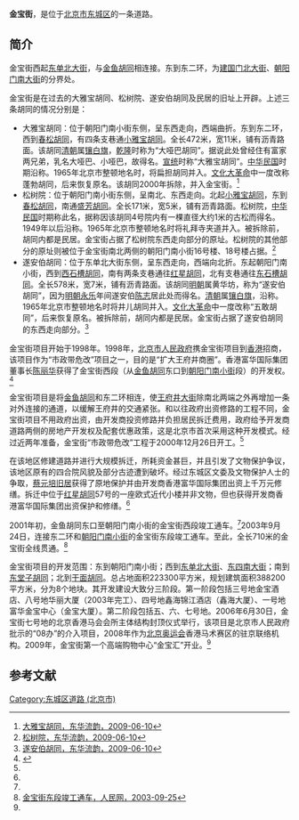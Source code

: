 {{Coord|43.8365223|125.4445931|type:landmark_region:CN-11_source:GoogleMaps|display=title}}
{{Infobox China Road
|路牌类型 = Beijing
|道路方向 = WE
|中文道路名称 = 金宝街
|道路名称拼音 = JINBAO JIE
|图片 =File:Peking-019.JPG
|图片说明 = 金宝街西口的[[北京勵駿酒店|北京勵駿酒店]]，位于同[[东单北大街|东单北大街]]交叉路口的东南角。左为金宝街西口。
|道路属性 = 
|道路总长度 = 
|车速限制 = 
|行车线数量 = 
|所在地区 = [[北京市|北京市]][[东城区|东城区]]
|起点 = [[东单北大街|东单北大街]]
|终点 = [[建国门北大街|建国门北大街]]、[[朝阳门南大街|朝阳门南大街]]
|路段主要建筑 = [[北京勵駿酒店|北京勵駿酒店]]<br>[[北京丽晶酒店|北京丽晶酒店]]<br>金宝大厦<br>金宝汇<br>北京香港马会会所<br>隆基大厦<br>华丽大厦<br>鑫海大厦<br>[[法兴寺_(北京东城)|法兴寺]]<br>梓峰大厦
}}

'''金宝街'''，是位于[[北京市|北京市]][[东城区|东城区]]的一条道路。

==简介==
金宝街西起[[东单北大街|东单北大街]]，与[[金鱼胡同|金鱼胡同]]相连接。东到东二环，为[[建国门北大街|建国门北大街]]、[[朝阳门南大街|朝阳门南大街]]的分界处。

金宝街是在过去的大雅宝胡同、松树院、遂安伯胡同及民居的旧址上开辟。上述三条胡同的情况分别是：
*大雅宝胡同：位于朝阳门南小街东侧，呈东西走向，西端曲折。东到东二环，西到[[春松胡同|春松胡同]]，有四条支巷通[[小雅宝胡同|小雅宝胡同]]。全长472米，宽11米，铺有沥青路面。该胡同[[清朝|清朝]]属[[镶白旗|镶白旗]]，[[乾隆|乾隆]]时称为“大哑巴胡同”。据说此处曾经住有富家两兄弟，乳名大哑巴、小哑巴，故得名。[[宣统|宣统]]时称“大雅宝胡同”。[[中华民国|中华民国]]时期沿称。1965年北京市整顿地名时，将扁担胡同并入。[[文化大革命|文化大革命]]中一度改称蓬勃胡同，后来恢复原名。该胡同2000年拆除，并入金宝街。<ref>[http://www.bjdclib.com/subdb/laneculture/lane/200906/t20090610_1843.html 大雅宝胡同，东华流韵，2009-06-10]</ref>
*松树院：位于朝阳门南小街东侧，呈南北、东西走向。北起[[小雅宝胡同|小雅宝胡同]]，东到[[春松胡同|春松胡同]]，南通[[盛芳胡同|盛芳胡同]]。全长171米，宽5米，铺有沥青路面。松树院，[[中华民国|中华民国]]时期称此名，据称因该胡同4号院内有一棵直径大约1米的古松而得名。1949年以后沿称。1965年北京市整顿地名时将礼拜寺夹道并入。被拆除前，胡同内都是民居。金宝街占据了松树院东西走向部分的原址。松树院的其他部分的原址则被位于金宝街南北两侧的朝阳门南小街16号楼、18号楼占据。<ref name=sshy>[http://www.bjdclib.com/subdb/laneculture/lane/200906/t20090610_1762.html 松树院，东华流韵，2009-06-10]</ref>
*遂安伯胡同：位于东单北大街东侧，呈东西走向，西端向北折。东起朝阳门南小街，西到[[西石槽胡同|西石槽胡同]]，南有两条支巷通往[[红星胡同|红星胡同]]，北有支巷通往[[东石槽胡同|东石槽胡同]]。全长578米，宽7米，铺有沥青路面。该胡同[[明朝|明朝]]属黄华坊，称为“遂安伯胡同”，因为[[明朝|明朝]][[永乐|永乐]]年间遂安伯[[陳志_(遂安伯)|陈志]]居此处而得名。[[清朝|清朝]]属[[镶白旗|镶白旗]]，沿称。1965年北京市整顿地名时将井儿胡同并入。[[文化大革命|文化大革命]]中一度改称“五敢胡同”，后来恢复原名。被拆除前，胡同内都是民居。金宝街占据了遂安伯胡同的东西走向部分。<ref>[http://www.bjdclib.com/subdb/laneculture/lane/200906/t20090610_1753.html 遂安伯胡同，东华流韵，2009-06-10]</ref>

金宝街项目开始于1998年。1998年，[[北京市人民政府|北京市人民政府]]携金宝街项目到[[香港|香港]]招商，该项目作为“市政带危改”项目之一，目的是“扩大王府井商圈”。香港富华国际集团董事长[[陈丽华|陈丽华]]获得了金宝街西段（从[[金鱼胡同|金鱼胡同]]东口到[[朝阳门南小街|朝阳门南小街]]段）的开发权。<ref name=lyzs>{{Cite web |url=http://www.shzhuangxiugs.com.cn/article_detail.asp?id=454 |title=王府井商圈升级版 北京金宝街商业生态面面观，朗艺装饰，2012-02-14 |access-date=2015-03-07 |archive-url=https://web.archive.org/web/20150402173859/http://www.shzhuangxiugs.com.cn/article_detail.asp?id=454 |archive-date=2015-04-02 |dead-url=yes }}</ref>

金宝街项目是将[[金鱼胡同|金鱼胡同]]和东二环相连，使[[王府井大街|王府井大街]]除南北两端之外再增加一条对外连接的通道，以缓解王府井的交通紧张。和以往政府出资修路的工程不同，金宝街项目不用政府出资，由开发商投资修路并负担居民拆迁费用，政府给予开发商道路两侧的房地产开发权及配套优惠政策，这是北京市首次采用这种开发模式。经过近两年准备，金宝街“市政带危改”工程于2000年12月26日开工。<ref name=lyzs/>

在该地区修建道路并进行大规模拆迁，所耗资金甚巨，并且引发了文物保护争议，该地区原有的四合院风貌及部分古迹遭到破坏。经过东城区文委及文物保护人士的争取，[[蔡元培旧居|蔡元培旧居]]获得了原地保护并由开发商香港富华国际集团出资上千万元修缮。拆迁中位于[[红星胡同|红星胡同]]57号的一座欧式近代小楼并非文物，但也获得开发商香港富华国际集团出资保护和修缮。<ref name=lyzs/>

2001年初，金鱼胡同东口至朝阳门南小街的金宝街西段竣工通车。<ref name=lyzs/>2003年9月24日，连接东二环和[[朝阳门南小街|朝阳门南小街]]的金宝街东段竣工通车。至此，全长710米的金宝街全线贯通。<ref>[http://www.people.com.cn/GB/paper1787/10250/937650.html 金宝街东段竣工通车，人民网，2003-09-25]</ref>

金宝街项目的开发范围：东到朝阳门南小街；西到[[东单北大街|东单北大街]]、[[东四南大街|东四南大街]]；南到[[东堂子胡同|东堂子胡同]]；北到[[干面胡同|干面胡同]]。总占地面积223300平方米，规划建筑面积388200平方米，分为8个地块。其开发建设大致分三阶段。第一阶段包括三号地金宝酒店、八号地华丽大厦（2003年完工）、四号地鑫海锦江酒店（鑫海大厦）、一号地富华金宝中心（金宝大厦）。第二阶段包括五、六、七号地。2006年6月30日，金宝街七号地的北京香港马会会所主体结构封顶仪式举行，该项目是北京市人民政府批示的“08办”的介入项目，2008年作为[[2008年北京奥运会|北京奥运会]]香港马术赛区的驻京联络机构。2009年，金宝街第一个高端购物中心“金宝汇”开业。<ref name=lyzs/>

==参考文献==
{{reflist}}

[[Category:东城区道路_(北京市)|Category:东城区道路 (北京市)]]